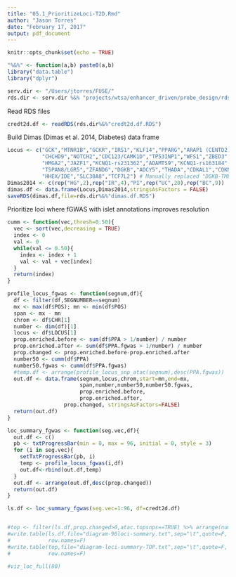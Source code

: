 ```yaml
---
title: "05.1_PrioritizeLoci-T2D.Rmd"
author: "Jason Torres"
date: "February 17, 2017"
output: pdf_document
---
```


```r
knitr::opts_chunk$set(echo = TRUE)
```


```r


"%&%" <- function(a,b) paste0(a,b) 
library("data.table")
library("dplyr")

serv.dir <- "/Users/jtorres/FUSE/"
rds.dir <- serv.dir %&% "projects/wtsa/enhancer_driven/probe_design/rds/"
```


Read RDS files


```r

credt2d.df <- readRDS(rds.dir%&%"credt2d.df.RDS")

```



Build Dimas (Dimas et al. 2014, Diabetes) data frame 


```r
Locus <- c("GCK","MTNR1B","GCKR","IRS1","KLF14","PPARG","ARAP1 (CENTD2)","HNF1B (TCF2)","HCCA2","HNF1A",
           "CHCHD9","NOTCH2","CDC123/CAMK1D","TP53INP1","WFS1","ZBED3","IGF2BP2","PRC1",
           "HMGA2","JAZF1","KCNQ1-rs231362","ADAMTS9","KCNQ1-rs163184","BCL11A","KCNJ11",
           "TSPAN8/LGR5","ZFAND6","DGKB","ADCY5","THADA","CDKAL1","CDKN2A/B","PROX1",
           "HHEX/IDE","SLC30A8","TCF7L2") # Manually replaced "DGKB-TMEM195" with "DGKB"
Dimas2014 <- c(rep("HG",2),rep("IR",4),"PI",rep("UC",20),rep("BC",9))
dimas.df <- data.frame(Locus,Dimas2014,stringsAsFactors = FALSE)
saveRDS(dimas.df,file=rds.dir%&%"dimas.df.RDS")

```


Prioritize loci where fGWAS with islet annotations improves resolution 


```r

cumm <- function(vec,thresh=0.50){
  vec <- sort(vec,decreasing = TRUE)
  index <- 0 
  val <- 0
  while(val <= 0.50){
    index <- index + 1 
    val <- val + vec[index]
  }
  return(index)
}

profile_locus_fgwas <- function(segnum,df){
  df <- filter(df,SEGNUMBER==segnum)
  mx <- max(df$POS); mn <- min(df$POS)
  span <- mx - mn
  chrom <- df$CHR[1]  
  number <- dim(df)[1]
  locus <- df$LOCUS[1]
  prop.enriched.before <- sum(df$PPA > 1/number) / number
  prop.enriched.after <- sum(df$PPA.fgwas > 1/number) / number
  prop.changed <- prop.enriched.before-prop.enriched.after
  number50 <- cumm(df$PPA)
  number50.fgwas <- cumm(df$PPA.fgwas)
  #temp.df <- arrange(profile_locus_snp_atac(segnum),desc(PPA.fgwas))
  out.df <- data.frame(segnum,locus,chrom,start=mn,end=mx,
                       span,number,number50,number50.fgwas,
                       prop.enriched.before,
                       prop.enriched.after,
                  prop.changed, stringsAsFactors=FALSE)
  return(out.df)
}

loc_summary_fgwas <- function(seg.vec,df){
  out.df <- c()
  pb <- txtProgressBar(min = 0, max = 96, initial = 0, style = 3)
  for (i in seg.vec){
    setTxtProgressBar(pb, i) 
    temp <- profile_locus_fgwas(i,df)
    out.df<-rbind(out.df,temp)
  }
  out.df <- arrange(out.df,desc(prop.changed))
  return(out.df)
}

ls.df <- loc_summary_fgwas(seg.vec=1:96, df=credt2d.df)


#top <- filter(ls.df,prop.changed>0,atac.topsnps==TRUE) %>% arrange(number50.fgwas)
#write.table(ls.df,file="diagram-96loci-summary.txt",sep="\t",quote=F,
#            row.names=F)
#write.table(top,file="diagram-loci-summary-TOP.txt",sep="\t",quote=F,
#            row.names=F)

#viz_loc_full(80)


```



